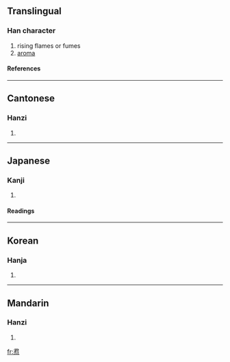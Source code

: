 ==Translingual==
===Han character===
{{Han char|rn=86|rad=火|as=07|sn=11|four=1733<sub>6</sub>|canj=尸口火 (SRF)}}
# rising flames or fumes
# [[aroma]]
====References====
{{Han ref|kx=0672.140|dkj=19069|dj=1080.290|hdz=32207.050|uh=7104|ud=28932|bh=D64F|bd=54863}}

----
==Cantonese==
===Hanzi===
{{yue-hanzi|jyut=|y=fan1}}
# {{defn|Cantonese}}

----
==Japanese==
===Kanji===
{{ja-kanji|grade=|rs=火07}}
# {{defn|Japanese}} 
====Readings====
{{ja-readings|on=[[くん]] (kun)|kun=[[いぶす]] (ibusu)}}

----
==Korean==
===Hanja===
{{ko-hanja|hangeul=훈|eumhun=|rv=hun|mr=hun|y=hwun}}
# {{defn|Korean}}

----
==Mandarin==
===Hanzi===
{{cmn-hanzi|pin=[[xūn]] (xun1)|wg=hsün<sup>1</sup>}}
# {{defn|Mandarin}}

[[fr:焄]]
